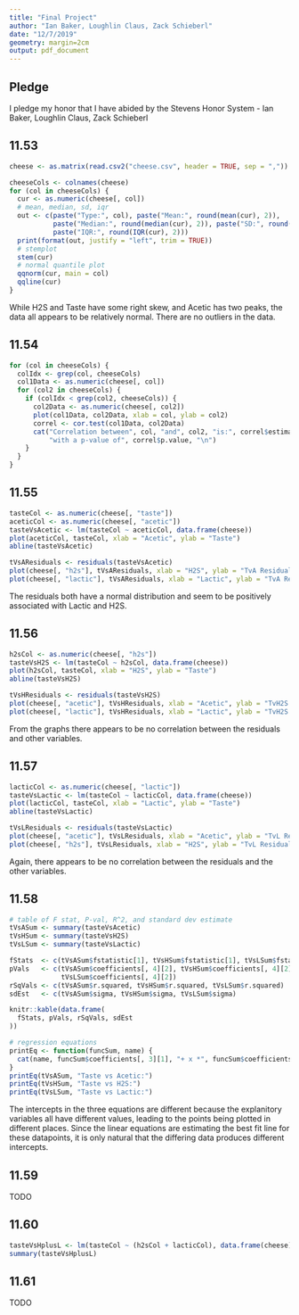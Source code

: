 ```yaml
---
title: "Final Project"
author: "Ian Baker, Loughlin Claus, Zack Schieberl"
date: "12/7/2019"
geometry: margin=2cm
output: pdf_document
---
```


## Pledge
I pledge my honor that I have abided by the Stevens Honor System
- Ian Baker, Loughlin Claus, Zack Schieberl

## 11.53

```r
cheese <- as.matrix(read.csv2("cheese.csv", header = TRUE, sep = ","))

cheeseCols <- colnames(cheese)
for (col in cheeseCols) {
  cur <- as.numeric(cheese[, col])
  # mean, median, sd, iqr
  out <- c(paste("Type:", col), paste("Mean:", round(mean(cur), 2)),
           paste("Median:", round(median(cur), 2)), paste("SD:", round(sd(cur), 2)),
           paste("IQR:", round(IQR(cur), 2)))
  print(format(out, justify = "left", trim = TRUE))
  # stemplot
  stem(cur)
  # normal quantile plot
  qqnorm(cur, main = col)
  qqline(cur)
}
```

While H2S and Taste have some right skew, and Acetic has two peaks, the data all appears to be relatively normal. There are no outliers in the data.

## 11.54

```r
for (col in cheeseCols) {
  colIdx <- grep(col, cheeseCols)
  col1Data <- as.numeric(cheese[, col])
  for (col2 in cheeseCols) {
    if (colIdx < grep(col2, cheeseCols)) {
      col2Data <- as.numeric(cheese[, col2])
      plot(col1Data, col2Data, xlab = col, ylab = col2)
      correl <- cor.test(col1Data, col2Data)
      cat("Correlation between", col, "and", col2, "is:", correl$estimate,
          "with a p-value of", correl$p.value, "\n")
    }
  }
}
```

## 11.55

```r
tasteCol <- as.numeric(cheese[, "taste"])
aceticCol <- as.numeric(cheese[, "acetic"])
tasteVsAcetic <- lm(tasteCol ~ aceticCol, data.frame(cheese))
plot(aceticCol, tasteCol, xlab = "Acetic", ylab = "Taste")
abline(tasteVsAcetic)
```

```r
tVsAResiduals <- residuals(tasteVsAcetic)
plot(cheese[, "h2s"], tVsAResiduals, xlab = "H2S", ylab = "TvA Residuals")
plot(cheese[, "lactic"], tVsAResiduals, xlab = "Lactic", ylab = "TvA Residuals")
```

The residuals both have a normal distribution and seem to be positively associated with Lactic and H2S.

## 11.56

```r
h2sCol <- as.numeric(cheese[, "h2s"])
tasteVsH2S <- lm(tasteCol ~ h2sCol, data.frame(cheese))
plot(h2sCol, tasteCol, xlab = "H2S", ylab = "Taste")
abline(tasteVsH2S)
```

```r
tVsHResiduals <- residuals(tasteVsH2S)
plot(cheese[, "acetic"], tVsHResiduals, xlab = "Acetic", ylab = "TvH2S Residuals")
plot(cheese[, "lactic"], tVsHResiduals, xlab = "Lactic", ylab = "TvH2S Residuals")
```

From the graphs there appears to be no correlation between the residuals and other variables. 

## 11.57

```r
lacticCol <- as.numeric(cheese[, "lactic"])
tasteVsLactic <- lm(tasteCol ~ lacticCol, data.frame(cheese))
plot(lacticCol, tasteCol, xlab = "Lactic", ylab = "Taste")
abline(tasteVsLactic)
```

```r
tVsLResiduals <- residuals(tasteVsLactic)
plot(cheese[, "acetic"], tVsLResiduals, xlab = "Acetic", ylab = "TvL Residuals")
plot(cheese[, "h2s"], tVsLResiduals, xlab = "H2S", ylab = "TvL Residuals")
```

Again, there appears to be no correlation between the residuals and the other variables.

## 11.58

```r
# table of F stat, P-val, R^2, and standard dev estimate
tVsASum <- summary(tasteVsAcetic)
tVsHSum <- summary(tasteVsH2S)
tVsLSum <- summary(tasteVsLactic)

fStats  <- c(tVsASum$fstatistic[1], tVsHSum$fstatistic[1], tVsLSum$fstatistic[1])
pVals   <- c(tVsASum$coefficients[, 4][2], tVsHSum$coefficients[, 4][2],
             tVsLSum$coefficients[, 4][2])
rSqVals <- c(tVsASum$r.squared, tVsHSum$r.squared, tVsLSum$r.squared)
sdEst   <- c(tVsASum$sigma, tVsHSum$sigma, tVsLSum$sigma)

knitr::kable(data.frame(
  fStats, pVals, rSqVals, sdEst
))

# regression equations
printEq <- function(funcSum, name) {
  cat(name, funcSum$coefficients[, 3][1], "+ x *", funcSum$coefficients[, 3][2], "\n")  
}
printEq(tVsASum, "Taste vs Acetic:")
printEq(tVsHSum, "Taste vs H2S:")
printEq(tVsLSum, "Taste vs Lactic:")
```

The intercepts in the three equations are different because the explanitory variables all have different values, leading to the points being plotted in different places. Since the linear equations are estimating the best fit line for these datapoints, it is only natural that the differing data produces different intercepts.

## 11.59

TODO

## 11.60

```r
tasteVsHplusL <- lm(tasteCol ~ (h2sCol + lacticCol), data.frame(cheese))
summary(tasteVsHplusL)
```

## 11.61

TODO